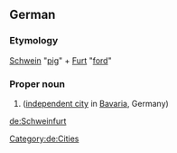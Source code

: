 ==German==
{{wikipedia}}
{{wikipedia|lang=de}}

===Etymology===
[[Schwein]] "[[pig]]" + [[Furt]] "[[ford]]"

===Proper noun===
{{de-proper noun}}

# {{l|en|Schweinfurt}} ([[independent city]] in [[Bavaria]], Germany)

[[Category:de:Cities]]

[[de:Schweinfurt]]